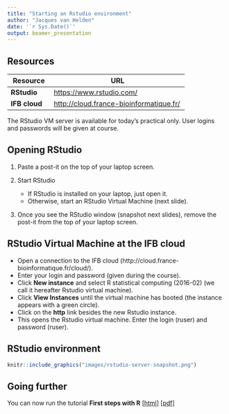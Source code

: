 ```yaml
---
title: "Starting an Rstudio environment"
author: "Jacques van Helden"
date: '`r Sys.Date()`'
output: beamer_presentation
---
```


## Resources


| Resource | URL |
|---------------|-----------------------------------------------|
| **RStudio**   | [https://www.rstudio.com/](https://www.rstudio.com/) |
| **IFB cloud** | [http://cloud.france-bioinformatique.fr/](http://cloud.france-bioinformatique.fr/) |

The RStudio VM server is available for today's practical only. 
User logins and passwords will be given at course. 

## Opening RStudio

1. Paste a post-it on the top of your laptop screen.
2. Start RStudio

    - If RStudio is installed on your laptop, just open it.
    - Otherwise, start an RStudio Virtual Machine (next slide). 

3. Once you see the RStudio window (snapshot next slides), remove the post-it from the top of your laptop screen.


## RStudio Virtual Machine at the IFB cloud

- Open a connection to the IFB cloud (http://cloud.france-bioinformatique.fr/cloud/).
- Enter your login and password (given during the course).
- Click **New instance** and select R statistical computing (2016-02) (we call it hereafter Rstudio virtual machine).
- Click **View Instances** until the virtual machine has booted (the instance appears with a green circle). 
- Click on the **http** link besides the new Rstudio instance. 
- This opens the Rstudio virtual machine. Enter the login (ruser) and password (ruser).


## RStudio environment

```r
knitr::include_graphics("images/rstudio-server-snapshot.png")
```


<!--<small>
![rstudio snapshot](images/rstudio-server-snapshot.png)
</small>
-->

## Going further

You can now run the tutorial **First steps with R** 
[[html](../01_first_steps_with_R/01_first_steps_with_R.html)]
[[pdf](../01_first_steps_with_R/01_first_steps_with_R.pdf)]
